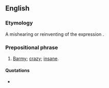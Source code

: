 ==English==

===Etymology===
A mishearing or reinventing of the expression {{m|en|off one's rocker|}}.

===Prepositional phrase===
{{en-PP}}

# {{lb|en|malapropism}} [[barmy|Barmy]]; [[crazy]]; [[insane]].

====Quotations====
* {{seeCites|lang=en}}